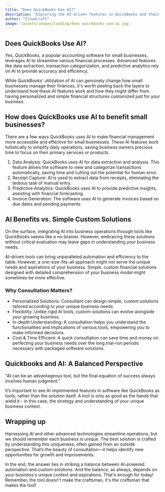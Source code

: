 ```yaml
---
title: "Does QuickBooks Use AI?"
description: "Exploring the AI-driven features in QuickBooks and their impact on small businesses"
author: "Cloudcraft"
image: /assets/images/landing/does-quickbooks-use-ai.jpg
---
```


## Does QuickBooks Use AI?

Yes, QuickBooks, a popular accounting software for small businesses, leverages AI to streamline various financial processes. Advanced features like data extraction, transaction categorization, and predictive analytics rely on AI to provide accuracy and efficiency.

While QuickBooks' utilization of AI can genuinely change how small businesses manage their finances, it's worth peeling back the layers to understand how these AI features work and how they might differ from having personalized and simple financial structures customized just for your business.

<ServicesBlurb />

## How does QuickBooks use AI to benefit small businesses?

There are a few ways QuickBooks uses AI to make financial management more accessible and effective for small businesses. These AI features work holistically to simplify daily operations, saving business owners precious time to focus on their primary services or products.

1. Data Analysis: QuickBooks uses AI for data extraction and analysis. This feature allows the software to view and categorize transactions automatically, saving time and cutting out the potential for human error.
2. Receipt Capture: AI is used to extract data from receipts, eliminating the tedious task of manual entry.
3. Predictive Analytics: QuickBooks uses AI to provide predictive insights, assisting with financial forecasting.
4. Invoice Generation: The software uses AI to generate invoices based on due dates and pending payments.

## AI Benefits vs. Simple Custom Solutions 

On the surface, integrating AI into business operations through tools like QuickBooks seems like a no-brainer. However, embracing these solutions without critical evaluation may leave gaps in understanding your business needs. 

AI-driven tools can bring unparalleled automation and efficiency to the table. However, a one-size-fits-all approach might not serve the unique needs and aspirations of your business. Simple, custom financial solutions designed with detailed comprehension of your business model might sometimes be more effective.

### Why Consultation Matters?

* Personalized Solutions: Consultant can design simple, custom solutions tailored according to your unique business needs.
* Flexibility: Unlike rigid AI tools, custom solutions can evolve alongside your growing business.
* In-depth Understanding: A consultation helps you understand the functionalities and implications of various tools, empowering you to make informed decisions.
* Cost & Time Efficient: A quick consultation can save time and money on perfecting your business needs over the long trial-run periods necessary with packaged software solutions.
  
<GetStartedBlurb />

## Quickbooks and AI: A Balanced Perspective

<quoteblock> "AI can be an advantageous tool, but the final equation of success always involves human judgment."</quoteblock>

It’s important to see AI implemented features in software like QuickBooks as tools, rather than the solution itself. A tool is only as good as the hands that wield it - in this case, the strategy and understanding of your unique business context.

## Wrapping up

Harnessing AI and other advanced technologies streamline operations, but we should remember each business is unique. The best solution is crafted by understanding this uniqueness, often gained from an outside perspective. That’s the beauty of consultation—it helps identify new opportunities for growth and improvements.

In the end, the answer lies in striking a balance between AI-powered automation and custom solutions. And the balance, as always, depends on your business's unique context and aspirations. That's enough for today! Remember, the tool doesn't make the craftsman, it's the craftsman that makes the tool!